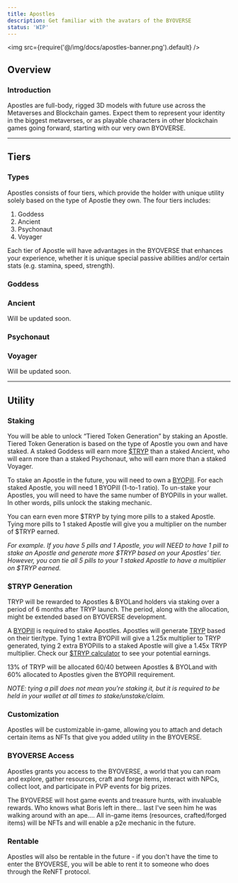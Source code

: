 ```yaml
---
title: Apostles
description: Get familiar with the avatars of the BYOVERSE
status: 'WIP'
---
```



<img src={require('@/img/docs/apostles-banner.png').default} />

## Overview
### Introduction

Apostles are full-body, rigged 3D models with future use across the Metaverses and Blockchain games. Expect them to represent your identity in the biggest metaverses, or as playable characters in other blockchain games going forward, starting with our very own BYOVERSE.

---

## Tiers
### Types
Apostles consists of four tiers, which provide the holder with unique utility solely based on the type of Apostle they own. The four tiers includes:

1. Goddess
2. Ancient
3. Psychonaut
4. Voyager

Each tier of Apostle will have advantages in the BYOVERSE that enhances your experience, whether it is unique special passive abilities and/or certain stats (e.g. stamina, speed, strength).

### Goddess
<Infographic src="/docs/byopills-goddess-properties.png" description="Breakdown of Goddess properties" credit="0xseba"/>

### Ancient
Will be updated soon.

### Psychonaut
<Infographic src="/docs/byopills-psychonaut-properties.jpg" description="Breakdown of Psychonaut properties" credit="0xseba"/>

### Voyager
Will be updated soon.

---

## Utility

### Staking
You will be able to unlock “Tiered Token Generation” by staking an Apostle. Tiered Token Generation is based on the type of Apostle you own and have staked. A staked Goddess will earn more [$TRYP](/docs/tryp/) than a staked Ancient, who will earn more than a staked Psychonaut, who will earn more than a staked Voyager.

To stake an Apostle in the future, you will need to own a [BYOPill](/docs/byopills/). For each staked Apostle, you will need 1 BYOPill (1-to-1 ratio). To un-stake your Apostles, you will need to have the same number of BYOPills in your wallet. In other words, pills unlock the staking mechanic.

You can earn even more $TRYP by tying more pills to a staked Apostle. Tying more pills to 1 staked Apostle will give you a multiplier on the number of $TRYP earned.

*‍For example. If you have 5 pills and 1 Apostle, you will NEED to have 1 pill to stake an Apostle and generate more $TRYP based on your Apostles’ tier. However, you can tie all 5 pills to your 1 staked Apostle to have a multiplier on $TRYP earned.*

### $TRYP Generation
TRYP will be rewarded to Apostles & BYOLand holders via staking over a period of 6 months after TRYP launch. The period, along with the allocation, might be extended based on BYOVERSE development.

A [BYOPill](/docs/byopills) is required to stake Apostles. Apostles will generate [TRYP](/docs/tryp) based on their tier/type. Tying 1 extra BYOPill will give a 1.25x multiplier to TRYP generated, tying 2 extra BYOPills to a staked Apostle will give a 1.45x TRYP multiplier. Check our [$TRYP calculator](/docs/tryp-calculator#apostles) to see your potential earnings.

13% of TRYP will be allocated 60/40 between Apostles & BYOLand with 60% allocated to Apostles given the BYOPill requirement. 

*NOTE: tying a pill does not mean you're staking it, but it is required to be held in your wallet at all times to stake/unstake/claim.*

### Customization
Apostles will be customizable in-game, allowing you to attach and detach certain items as NFTs that give you added utility in the BYOVERSE.

### BYOVERSE Access
Apostles grants you access to the BYOVERSE, a world that you can roam and explore, gather resources, craft and forge items, interact with NPCs, collect loot, and participate in PVP events for big prizes. 

The BYOVERSE will host game events and treasure hunts, with invaluable rewards. Who knows what Boris left in there... last I've seen him he was walking around with an ape.... All in-game items (resources, crafted/forged items) will be NFTs and will enable a p2e mechanic in the future.

### Rentable
Apostles will also be rentable in the future - if you don't have the time to enter the BYOVERSE, you will be able to rent it to someone who does through the ReNFT protocol.